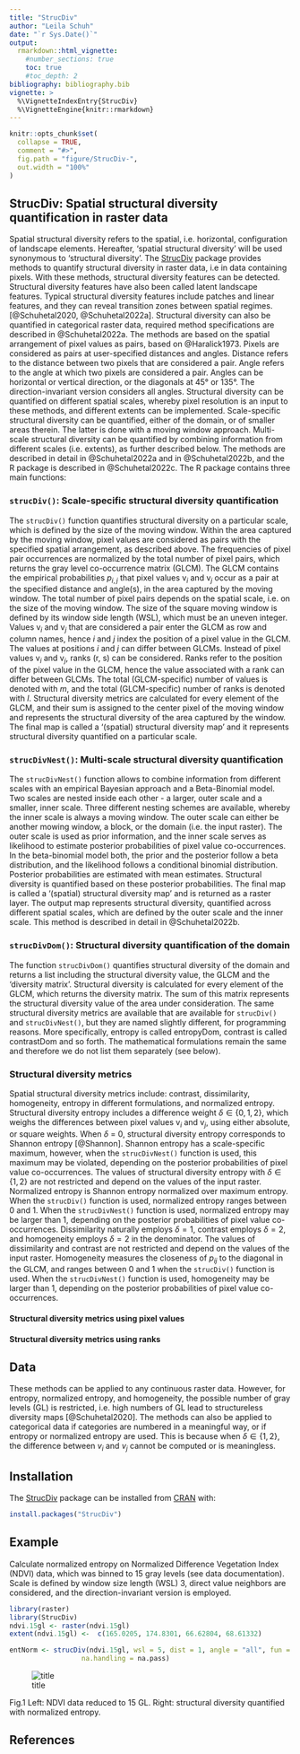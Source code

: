 ```yaml
---
title: "StrucDiv"
author: "Leila Schuh"
date: "`r Sys.Date()`"
output: 
  rmarkdown::html_vignette:
    #number_sections: true
    toc: true
    #toc_depth: 2
bibliography: bibliography.bib
vignette: >
  %\VignetteIndexEntry{StrucDiv}
  %\VignetteEngine{knitr::rmarkdown}
---
```


```r
knitr::opts_chunk$set(
  collapse = TRUE,
  comment = "#>",
  fig.path = "figure/StrucDiv-",
  out.width = "100%"
)
```

## StrucDiv: Spatial structural diversity quantification in raster data

Spatial structural diversity refers to the spatial, i.e. horizontal, configuration of landscape elements. Hereafter, 'spatial structural diversity' will be used synonymous to 'structural diversity'. The [StrucDiv](https://cran.r-project.org/web/packages/StrucDiv/index.html) package provides methods to quantify structural diversity in raster data, i.e in data containing pixels. With these methods, structural diversity features can be detected. Structural diversity features have also been called latent landscape features. Typical structural diversity features include patches and linear features, and they can reveal transition zones between spatial regimes. [@Schuhetal2020, @Schuhetal2022a].
Structural diversity can also be quantified in categorical raster data, required method specifications are described in @Schuhetal2022a.
The methods are based on the spatial arrangement of pixel values as pairs, based on @Haralick1973. Pixels are considered as pairs at user-specified distances and angles. Distance refers to the distance between two pixels that are considered a pair. Angle refers to the angle at which two pixels are considered a pair. Angles can be horizontal or vertical direction, or the diagonals at 45° or 135°. The direction-invariant version considers all angles.
Structural diversity can be quantified on different spatial scales, whereby pixel resolution is an input to these methods, and different extents can be implemented.
Scale-specific structural diversity can be quantified, either of the domain, or of smaller areas therein. The latter is done with a moving window approach. Multi-scale structural diversity can be quantified by combining information from different scales (i.e. extents), as further described below. The methods are described in detail in @Schuhetal2022a and in @Schuhetal2022b, and the R package is described in @Schuhetal2022c. The R package contains three main functions:

### `strucDiv()`: Scale-specific structural diversity quantification

The `strucDiv()` function quantifies structural diversity on a particular scale, which is defined by the size of the moving window. Within the area captured by the moving window, pixel values are considered as pairs with the specified spatial arrangement, as described above.
The frequencies of pixel pair occurrences are normalized by the total number of pixel pairs, which returns the gray level co-occurrence matrix (GLCM). The GLCM contains the empirical probabilities $p_{i,j}$ that pixel values v$_{i}$ and v$_{j}$ occur as a pair at the specified distance and angle(s), in the area captured by the moving window. The total number of pixel pairs depends on the spatial scale, i.e. on the size of the moving window. The size of the square moving window is defined by its window side length (WSL), which must be an uneven integer.
Values v$_{i}$ and v$_{j}$ that are considered a pair enter the GLCM as row and column names, hence $i$ and $j$ index the position of a pixel value in the GLCM. The values at positions $i$ and $j$ can differ between GLCMs. Instead of pixel values v$_{i}$ and  v$_{j}$, ranks (r, s) can be considered. Ranks refer to the position of the pixel value in the GLCM, hence the value associated with a rank can differ between GLCMs. The total (GLCM-specific) number of values is denoted with $m$, and the total (GLCM-specific) number of ranks is denoted with $l$.
Structural diversity metrics are calculated for every element of the GLCM, and their sum is assigned to the center pixel of the moving window and represents the structural diversity of the area captured by the window. The final map is called a '(spatial) structural diversity map' and it represents structural diversity quantified on a particular scale.

### `strucDivNest()`: Multi-scale structural diversity quantification

The `strucDivNest()` function allows to combine information from different scales with an empirical Bayesian approach and a Beta-Binomial model. Two scales are nested inside each other - a larger, outer scale and a smaller, inner scale. Three different nesting schemes are available, whereby the inner scale is always a moving window. 
The outer scale can either be another mowing window, a block, or the domain (i.e. the input raster). 
The outer scale is used as prior information, and the inner scale serves as likelihood to estimate posterior probabilities of pixel value co-occurrences. 
In the beta-binomial model both, the prior and the posterior follow a beta distribution, and the likelihood follows a conditional binomial distribution. 
Posterior probabilities are estimated with mean estimates. 
Structural diversity is quantified based on these posterior probabilities. 
The final map is called a '(spatial) structural diversity map' and is returned as a raster layer. The output map represents structural diversity, quantified across different spatial scales, which are defined by the outer scale and the inner scale. This method is described in detail in @Schuhetal2022b.

### `strucDivDom()`: Structural diversity quantification of the domain

The function `strucDivDom()` quantifies structural diversity of the domain and returns a list including the structural diversity value, the GLCM and the 'diversity matrix'. Structural diversity is calculated for every element of the GLCM, which returns the diversity matrix. The sum of this matrix represents the structural diversity value of the area under consideration. The same structural diversity metrics are available that are available for `strucDiv()` and `strucDivNest()`, but they are named slightly different, for programming reasons. More specifically, entropy is called entropyDom, contrast is called contrastDom and so forth. The mathematical formulations remain the same and therefore we do not list them separately (see below).


### Structural diversity metrics

Spatial structural diversity metrics include: contrast, dissimilarity, homogeneity, entropy in different formulations, and normalized entropy. Structural diversity entropy includes a difference weight $\delta \in \{0, 1, 2\}$, which weighs the differences between pixel values  v$_{i}$ and v$_{j}$, using either absolute, or square weights. When $\delta$ = 0, structural diversity entropy corresponds to Shannon entropy [@Shannon]. Shannon entropy has a scale-specific maximum, however, when the `strucDivNest()` function is used, this maximum may be violated, depending on the posterior probabilities of pixel value co-occurrences.
The values of structural diversity entropy with $\delta \in \{1, 2\}$ are not restricted and depend on the values of the input raster.
Normalized entropy is Shannon entropy normalized over maximum entropy. When the `strucDiv()` function is used, normalized entropy ranges between 0 and 1. When the `strucDivNest()` function is used, normalized entropy may be larger than 1, depending on the posterior probabilities of pixel value co-occurrences.
Dissimilarity naturally employs $\delta = 1$, contrast employs $\delta = 2$, and homogeneity employs $\delta = 2$ in the denominator.
The values of dissimilarity and contrast are not restricted and depend on the values of the input raster.
Homogeneity measures the closeness of $p_{ij}$ to the diagonal in the GLCM, and ranges between 0 and 1 when the `strucDiv()` function is used. When the `strucDivNest()` function is used, homogeneity may be larger than 1, depending on the posterior probabilities of pixel value co-occurrences.

#### Structural diversity metrics using pixel values

\begin{align}
  \text{Structural diversity entropy} & = \ - \sum_{i,j=1}^{m} p_{ij} \ln p_{ij} \ |v_{i}-v_{j}| ^ \delta,  \delta \in \{0,1,2\}
     \label{DivEnt} \\
   \text{Contrast} & = \sum_{i,j=1}^{m} p_{ij} \ |v_{i}-v_{j}| ^ \delta, \delta = 2
    \label{ValCon} \\
   \text{Dissimilarity} & = \sum_{i,j=1}^{m} p_{ij} \ |v_{i}-v_{j}| ^\delta, \delta = 1
\label{ValDis} \\
     \text{Homogeneity} & = \sum_{i,j=1}^{m} p_{ij} / (1 + |i-j|^\delta), \delta = 2
  \label{ValHom}
\end{align}

#### Structural diversity metrics using ranks

\begin{align}
   \text{Structural diversity entropy} & = \ - \sum_{r,s=1}^{l} p_{rs} \ln p_{rs} \ |r-s| ^ \delta,  \delta \in \{0,1,2\} 
    \label{RankDivEnt}\\
    \text{Contrast} & = \sum_{r,s=1}^{l} p_{rs} \ |r-s| ^ \delta, \delta = 2
   \label{RankCon} \\
   \text{Dissimilarity} & = \sum_{r,s=1}^{l} p_{rs} \ |r-s| ^ \delta, \delta = 1
   \label{ConDis} \\
     \text{Homogeneity} & = \sum_{r,s=1}^{l} p_{rs} / (1 + |r-s|^\delta), \delta = 2
  \label{HomRank}
\end{align}

## Data

These methods can be applied to any continuous raster data. However, for entropy, normalized entropy, and homogeneity, the possible number of gray levels (GL) is restricted, i.e. high numbers of GL lead to structureless diversity maps [@Schuhetal2020]. The methods can also be applied to categorical data if categories are numbered in a meaningful way, or if entropy or normalized entropy are used. This is because when $\delta \in \{1, 2\}$, the difference between $v_{i}$ and $v_{j}$ cannot be computed or is meaningless. 

## Installation

The [StrucDiv](https://cran.r-project.org/web/packages/StrucDiv/index.html) package can be installed from [CRAN](https://CRAN.R-project.org) with:
``` r
install.packages("StrucDiv")
```

## Example

Calculate normalized entropy on Normalized Difference Vegetation Index (NDVI) data, which was binned to 15 gray levels (see data documentation). Scale is defined by window size length (WSL) 3, direct value neighbors are considered, and the direction-invariant version is employed.

```r
library(raster)
library(StrucDiv)
ndvi.15gl <- raster(ndvi.15gl)
extent(ndvi.15gl) <-  c(165.0205, 174.8301, 66.62804, 68.61332)
```

```r

entNorm <- strucDiv(ndvi.15gl, wsl = 5, dist = 1, angle = "all", fun = entropyNorm,
                  na.handling = na.pass)

```

![title](figIn/vign.png)
<figcaption align = "left">Fig.1 Left: NDVI data reduced to 15 GL. 
Right: structural diversity quantified with normalized entropy.</figcaption>

## References

